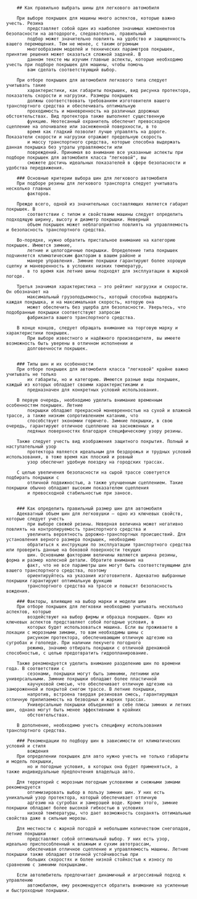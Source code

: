 

		## Как правильно выбрать шины для легкового автомобиля

		При выборе покрышек для машины много аспектов, которые важно учесть. Резина
			представляет собой один из наиболее значимых компонентов безопасности на автодороге, следовательно, правильный
			подбор может значительно повлиять на удобство и защищенность вашего перемещения. Тем не менее, с таким огромным
			многообразием моделей и технических параметров покрышек, принятие решения может оказаться сложной задачей. В
			данном тексте мы изучим главные аспекты, которые необходимо учесть при подборе покрышек для машины, чтобы помочь
			вам сделать соответствующий выбор.

		При отборе покрышек для автомобиля легкового типа следует учитывать такие
			характеристики, как габариты покрышек, вид рисунка протектора, показатель скорости и нагрузки. Размеры покрышек
			должны соответствовать требованиям изготовителя вашего транспортного средства и обеспечивать оптимальную
			проходимость и маневренность на различных дорожных обстоятельствах. Вид протектора также выполняет существенную
			функцию. Неотесанный охранитель обеспечит превосходное сцепление на опочивалке или заснеженной поверхности, в то
			время как гладкий позволит лучше управлять на дороге. Показатели скорости и нагрузки отражают предельную скорость
			и массу транспортного средства, которые способна выдержать данная покрышка без утраты управляемости или
			повреждений. Принимая во внимание все указанные аспекты при подборе покрышек для автомобиля класса "легковой", вы
			сможете достичь идеальных показателей в сфере безопасности и удобства передвижения.

		### Основные критерии выбора шин для легкового автомобиля
		При подборе резины для легкового транспорта следует учитывать несколько главных
			факторов.

		Прежде всего, одной из значительных составляющих является габарит покрышек. В
			соответствии с типом и свойствами машины следует определить подходящую ширину, высоту и диаметр покрышки. Неверный
			объем покрышек может неблагоприятно повлиять на управляемость и безопасность транспортного средства.

		Во-порядке, нужно обратить пристальное внимание на категорию покрышек. Имеются зимние,
			летние и целогодичные покрышки. Определение типа покрышек подчиняется климатическим факторам в вашем районе и
			манере управления. Зимние покрышки гарантируют более хорошую сцепку и маневренность в условиях низких температур,
			в то время как летние шины подходят для эксплуатации в жаркой погоде.

		Третья значимая характеристика – это рейтинг нагрузки и скорости. Он обозначает на
			максимальный грузоподъемность, который способна выдержать каждая покрышка, и на максимальная скорость, которую она
			может обеспечить без ущерба для безопасности. Уверьтесь, что подобранные покрышки соответствуют запросам
			фабриканта вашего транспортного средства.

		В конце концов, следует обращать внимание на торговую марку и характеристики покрышек.
			При выборе известного и надёжного производителя, вы имеете возможность быть уверены в отличном исполнении и
			долговечности покрышек.


		### Типы шин и их особенности
		При отборе покрышек для автомобиля класса "легковой" крайне важно учитывать не только
			их габариты, но и категорию. Имеются разные виды покрышек, каждый из которых обладает своими характеристиками и
			предназначен для конкретных условий использования.

		В первую очередь, необходимо уделить внимание временным особенностям покрышек. Летние
			покрышки обладают прекрасной маневренностью на сухой и влажной трассе, а также низким сопротивлением катанию, что
			способствует экономии горючего. Зимние покрышки, в свою очередь, гарантируют отличное сцепление на заснеженных и
			ледяных поверхностях благодаря специфическому узору резины.

		Также следует учесть вид изображения защитного покрытия. Полный и наступательный узор
			протектора является идеальным для бездорожья и трудных условий использования, в тоже время как плоский и ровный
			узор обеспечит удобную поездку на городских трассах.

		С целью увеличения безопасности на сырой трассе советуется подбирать покрышки с
			отличной подвижностью, а также улучшенным сцеплением. Такие покрышки обычно обладают высоким показателем сцепления
			и превосходной стабильностью при заносе.


		### Как определить правильный размер шин для автомобиля
		Адекватный объем шин для легковушки – одно из ключевых свойств, которые следует учесть
			при выборе свежей резины. Неверная величина может негативно повлиять на контролируемость транспортного средства и
			увеличить вероятность дорожно-транспортных происшествий. Для установления верного размера покрышек, необходимо
			обратиться к инструкции по эксплуатации транспортного средства или проверить данные на боковой поверхности текущих
			шин. Основными факторами величины являются ширина резины, форма и размер колесной детали. Обратите внимание на
			факт, что не все параметры шин могут быть соответствующими для вашего транспортного средства, поэтому
			ориентируйтесь на указания изготовителя. Адекватно выбранные покрышки гарантируют оптимальную функцию
			транспортного средства на трассе и повысят безопасность вождения.

		### Факторы, влияющие на выбор марки и модели шин
		При отборе покрышек для легковки необходимо учитывать несколько аспектов, которые
			воздействуют на выбор фирмы и образца покрышек. Один из ключевых аспектов представляет собой погодные условия, в
			которых будет использоваться машина. Если вы проживаете в локации с морозными зимами, то вам необходимы шины с
			рисунком протектора, обеспечивающим отличную адгезию на сугробах и гололеде. При наличии пекучего погодного
			режима, значимо отбирать покрышки с отличной дренажной способностью, с целью предотвратить гидропланирование.

		Также рекомендуется уделить внимание разделению шин по времени года. В соответствии с
			сезонами, покрышки могут быть зимними, летними или универсальными. Зимние покрышки обладают более пластичной
			каучуковой смесью, что обеспечивает отличную адгезию на замороженной и покрытой снегом трассе. В летние покрышки,
			напротив, встроена твердая резиновая смесь, гарантирующая отличную прилипаемость на безводных и жарких трассах.
			Универсальные покрышки объединяют в себе плюсы зимних и летних шин, однако могут быть менее эффективными в крайних
			обстоятельствах.

		В дополнение, необходимо учесть специфику использования транспортного средства.

		### Рекомендации по подбору шин в зависимости от климатических условий и стиля
			вождения
		При определении покрышек для авто нужно учесть не только габариты и модель покрышки,
			но и погодные условия, в которых она будет применяться, а также индивидуальные предпочтения владельца авто.

		Для территорий с морозным погодным условиями и снежными зимами рекомендуется
			оптимизировать выбор в пользу зимних шин. У них есть уникальный узор протектора, который обеспечивает отличную
			адгезию на сугробах и замерзшей воде. Кроме этого, зимние покрышки обладают более высокой гибкостью в условиях
			низкой температуры, что дает возможность сохранять оптимальные свойства даже в сильные морозы.

		Для местности с жаркой погодой и небольшим количеством снегопадов, летние покрышки
			представляют собой оптимальный выбор. У них есть узор, идеально приспособленный к влажным и сухим автотрассам,
			обеспечивая отличное сцепление и управляемость машины. Летние покрышки также обладают отличной устойчивостью при
			больших скоростях и более низкой стойкостью к износу по сравнению с зимними покрышками.

		Если автолюбитель предпочитает динамичный и агрессивный подход к управлению
			автомобилем, ему рекомендуется обратить внимание на усиленные и быстроходные покрышки.



